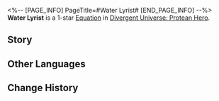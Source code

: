<%-- [PAGE_INFO]
PageTitle=#Water Lyrist#
[END_PAGE_INFO] --%>
{{Equation Infobox
|period   = Protean Hero
|rarity   = 1
|path1    = Elation*2
|path2    = Destruction*2
|effect   = After any ally target launches a Follow-up ATK, deals {{Color|h|70%}} of "{{Trait|Blazar}}" DMG to the attacked targets.
|mentions = Phagousa
}}
'''Water Lyrist''' is a 1-star [[Divergent Universe: Protean Hero/Equatoins|Equation]] in [[Divergent Universe: Protean Hero]].

==Story==
{{Description|Your music pales in comparison to that of my old acquaintance, the gorgeous Dekamos.<br />Instead of strumming the strings, the harpist said:<br />"You are not worthy of hearing her melody."<br />"Only a lover, or a mortal enemy, can make her sing."<br />He closed his eyes, bashful in a manner unlike a typical Mythemian.<br />That was the first time I witnessed a harpist caress his "companion" in the waters.<br />The harp bestowed by Phagousa, made of flowing water, wielded divine power through its currents.<br />Its music, morphed into a vortex, rent the soul of the living.<br />I saw enemies descend into madness. Sea monsters bit through their own necks.<br />That was the greatest water lyrist I'd ever seen.<br />The music, vibrating with the waves, drowned a pursuing force in the ensuing tidal wave.}}
<!--
==Gameplay Notes==
* 
-->
==Other Languages==
{{Other Languages
|en   = Water Lyrist
|zhs  = 水漫琴师
|zht  = 水漫琴師
|ja   = 水溢琴師
|ko   = 물의 오르간 연주자
|es   = Lirista de agua
|fr   = Lyriste de l'eau
|ru   = Мастер водной лиры
|th   = นักเครื่องสายวารี
|vi   = Bậc Thầy Đàn Lyre Nước
|de   = Virtuose der Wasserleier
|id   = Water Lyrist
|pt   = Lirista Aquático
}}

==Change History==
{{Change History|3.1}}